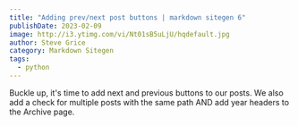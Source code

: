 ```yaml
---
title: "Adding prev/next post buttons | markdown sitegen 6"
publishDate: 2023-02-09
image: http://i3.ytimg.com/vi/Nt01sB5uLjU/hqdefault.jpg
author: Steve Grice
category: Markdown Sitegen
tags:
  - python
---
```


Buckle up, it's time to add next and previous buttons to our posts. We also add a check for multiple posts with the same path AND add year headers to the Archive page.


<BlogYoutubeVideo videoId="Nt01sB5uLjU" />
